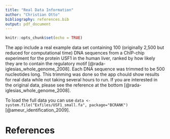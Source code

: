 ```yaml
---
title: "Real Data Information"
author: "Christian Otto"
bibliography: references.bib
output: pdf_document
---
```


```r
knitr::opts_chunk$set(echo = TRUE)
```


The app include a real example data set containing 100 (originally 2,500 but reduced for computational time) DNA sequences from a ChIP-chip experiment for the protein USF1 in the human liver, ranked by how likely they are to contain the regulatory motif [@rada-iglesias_whole_genome_2008]. Each DNA sequence was trimmed to be 500 nucleotides long. This trimming was done so the app chould show results for real data while not taking several hours to run. If you are interested in the original data, please see the reference at the bottom [@rada-iglesias_whole_genome_2008].

To load the full data you can use `data <- system.file("Exfiles/USF1_small.fa", package="BCRANK")` [@ameur_identification_2009].



\newpage

# References

::: {#refs custom-style="Bibliography"}
:::

